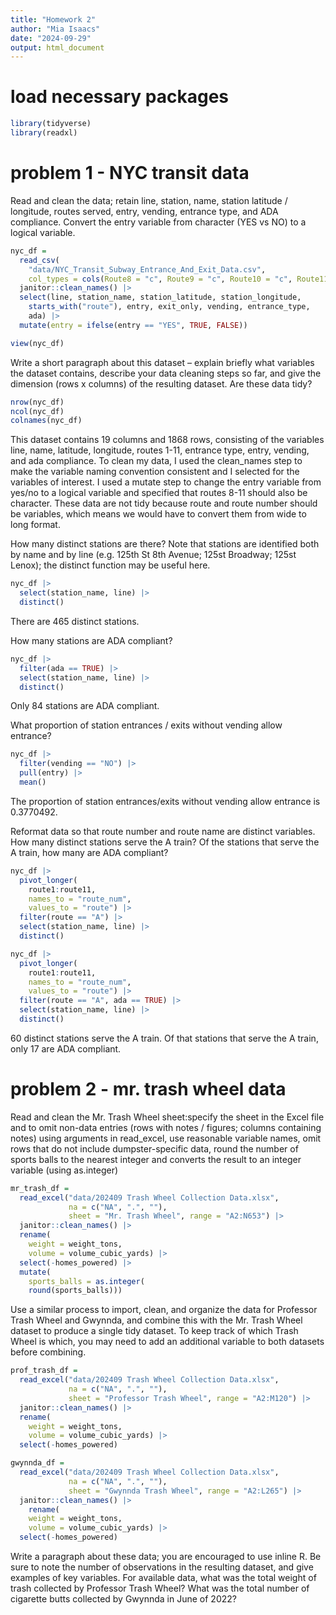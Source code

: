 ```yaml
---
title: "Homework 2"
author: "Mia Isaacs"
date: "2024-09-29"
output: html_document
---
```


# load necessary packages

```r
library(tidyverse)
library(readxl)
```

# problem 1 - NYC transit data

Read and clean the data; retain line, station, name, station latitude / longitude, routes served, entry, vending, entrance type, and ADA compliance. Convert the entry variable from character (YES vs NO) to a logical variable.

```r
nyc_df = 
  read_csv(
    "data/NYC_Transit_Subway_Entrance_And_Exit_Data.csv",
    col_types = cols(Route8 = "c", Route9 = "c", Route10 = "c", Route11 = "c")) |> 
  janitor::clean_names() |> 
  select(line, station_name, station_latitude, station_longitude, 
    starts_with("route"), entry, exit_only, vending, entrance_type, 
    ada) |> 
  mutate(entry = ifelse(entry == "YES", TRUE, FALSE))

view(nyc_df)
```


Write a short paragraph about this dataset – explain briefly what variables the dataset contains, describe your data cleaning steps so far, and give the dimension (rows x columns) of the resulting dataset. Are these data tidy?

```r
nrow(nyc_df)
ncol(nyc_df)
colnames(nyc_df)
```
 
This dataset contains 19 columns and 1868 rows, consisting of the variables line, name, latitude, longitude, routes 1-11, entrance type, entry, vending, and ada compliance. To clean my data, I used the clean_names step to make the variable naming convention consistent and I selected for the variables of interest. I used a mutate step to change the entry variable from yes/no to a logical variable and specified that routes 8-11 should also be character. These data are not tidy because route and route number should be variables, which means we would have to convert them from wide to long format.


How many distinct stations are there? Note that stations are identified both by name and by line (e.g. 125th St 8th Avenue; 125st Broadway; 125st Lenox); the distinct function may be useful here.

```r
nyc_df |> 
  select(station_name, line) |> 
  distinct()
```

There are 465 distinct stations.


How many stations are ADA compliant?

```r
nyc_df |> 
  filter(ada == TRUE) |> 
  select(station_name, line) |> 
  distinct()
```

Only 84 stations are ADA compliant.


What proportion of station entrances / exits without vending allow entrance?

```r
nyc_df |> 
  filter(vending == "NO") |> 
  pull(entry) |> 
  mean()
```

The proportion of station entrances/exits without vending allow entrance is 0.3770492.


Reformat data so that route number and route name are distinct variables. How many distinct stations serve the A train? Of the stations that serve the A train, how many are ADA compliant?

```r
nyc_df |> 
  pivot_longer(
    route1:route11,
    names_to = "route_num",
    values_to = "route") |> 
  filter(route == "A") |> 
  select(station_name, line) |> 
  distinct()

nyc_df |> 
  pivot_longer(
    route1:route11,
    names_to = "route_num",
    values_to = "route") |> 
  filter(route == "A", ada == TRUE) |> 
  select(station_name, line) |> 
  distinct()
```

60 distinct stations serve the A train. Of that stations that serve the A train, only 17 are ADA compliant.


# problem 2 - mr. trash wheel data

Read and clean the Mr. Trash Wheel sheet:specify the sheet in the Excel file and to omit non-data entries (rows with notes / figures; columns containing notes) using arguments in read_excel, use reasonable variable names, omit rows that do not include dumpster-specific data, round the number of sports balls to the nearest integer and converts the result to an integer variable (using as.integer)

```r
mr_trash_df =
  read_excel("data/202409 Trash Wheel Collection Data.xlsx", 
             na = c("NA", ".", ""),
             sheet = "Mr. Trash Wheel", range = "A2:N653") |> 
  janitor::clean_names() |> 
  rename(
    weight = weight_tons, 
    volume = volume_cubic_yards) |> 
  select(-homes_powered) |> 
  mutate(
    sports_balls = as.integer(
    round(sports_balls))) 
```


Use a similar process to import, clean, and organize the data for Professor Trash Wheel and Gwynnda, and combine this with the Mr. Trash Wheel dataset to produce a single tidy dataset. To keep track of which Trash Wheel is which, you may need to add an additional variable to both datasets before combining.

```r
prof_trash_df =
  read_excel("data/202409 Trash Wheel Collection Data.xlsx", 
             na = c("NA", ".", ""),
             sheet = "Professor Trash Wheel", range = "A2:M120") |> 
  janitor::clean_names() |> 
  rename(
    weight = weight_tons, 
    volume = volume_cubic_yards) |> 
  select(-homes_powered)
```

```r
gwynnda_df =
  read_excel("data/202409 Trash Wheel Collection Data.xlsx", 
             na = c("NA", ".", ""),
             sheet = "Gwynnda Trash Wheel", range = "A2:L265") |> 
  janitor::clean_names() |> 
    rename(
    weight = weight_tons, 
    volume = volume_cubic_yards) |> 
  select(-homes_powered)
```


Write a paragraph about these data; you are encouraged to use inline R. Be sure to note the number of observations in the resulting dataset, and give examples of key variables. For available data, what was the total weight of trash collected by Professor Trash Wheel? What was the total number of cigarette butts collected by Gwynnda in June of 2022?







